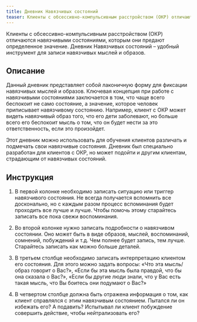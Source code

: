 ```yaml
---
title: Дневник Навязчивых состояний
teaser: Клиенты с обсессивно-компульсивным расстройством (ОКР) отличаются навязчивыми состояниями, которым они предают определенное значение. Дневник Навязчивых состояний – удобный инструмент для записи навязчивых мыслей и образов.
---
```


Клиенты с обсессивно-компульсивным расстройством (ОКР) отличаются навязчивыми состояниями, которым они предают определенное значение. Дневник Навязчивых состояний – удобный инструмент для записи навязчивых мыслей и образов.

## Описание

Данный дневник представляет собой лаконичную форму для фиксации
навязчивых мыслей и образов. Ключевая концепция при работе с навязчивыми
состояниями заключается в том, что чаще всего беспокоит не само
состояние, а значение, которое человек приписывает навязчивому
состоянию. Например, клиент с ОКР может видеть навязчивый образ того,
что его дети заболевают, но больше всего его беспокоит мысль о том, что
он будет нести за это ответственность, если это произойдет.

Этот дневник можно использовать для обучения клиентов различать и
подмечать свои навязчивые состояния. Дневник был специально разработан
для клиентов с ОКР, но может подойти и другим клиентам, страдающим от
навязчивых состояний.

## Инструкция

1.  В первой колонке необходимо записать ситуацию или триггер
    навязчивого состояния. Не всегда получается вспомнить все
    досконально, но с каждым разом процесс вспоминания будет проходить
    все лучше и лучше. Чтобы помочь этому старайтесь записать все пока
    свежи воспоминания.

2.  Во второй колонке нужно записать подробности о навязчивом состоянии.
    Оно может быть в виде образов, мыслей, воспоминаний, сомнений,
    побуждений и т.д. Чем полнее будет запись, тем лучше. Старайтесь
    записать как можно больше деталей.

3.  В третьем столбце необходимо записать интерпретацию клиентом его
    состояния. Для этого можно задать вопросы: «Что эта мысль/образ
    говорит о Вас?», «Если бы эта мысль была правдой, что бы она сказала
    о Вас?», «Если бы другие люди знали, что у Вас есть такая мысль, что
    Вы боитесь они подумают о Вас?»

4.  В четвертом столбце должна быть отражена информация о том, как
    клиент справлялся с этим навязчивым состоянием. Пытался ли он
    избежать его? А подавить? Испытывал ли клиент побуждение совершить
    действие, чтобы нейтрализовать его?
